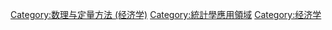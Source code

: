 {{catmore}}
{{Commonscat|Econometrics}}

[[Category:数理与定量方法_(经济学)|Category:数理与定量方法 (经济学)]]
[[Category:統計學應用領域|Category:統計學應用領域]]
[[Category:经济学|Category:经济学]]